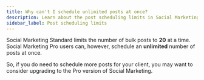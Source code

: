 ```yaml
---
title: Why can't I schedule unlimited posts at once?
description: Learn about the post scheduling limits in Social Marketing Standard vs Pro
sidebar_label: Post scheduling limits
---
```


Social Marketing Standard limits the number of bulk posts to **20** at a time. Social Marketing Pro users can, however, schedule an **unlimited** number of posts at once.

So, if you do need to schedule more posts for your client, you may want to consider upgrading to the Pro version of Social Marketing.